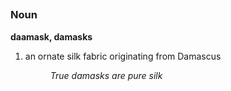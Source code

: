 =={{en}}==
===Noun===
'''daamask, damasks'''
#an ornate silk fabric originating from Damascus
#:''True damasks are pure silk''